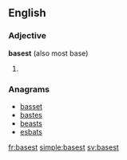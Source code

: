 ==English==

===Adjective===
'''basest''' (also most base)

# {{en-superlative of|base}}

===Anagrams===
* [[basset#English|basset]]
* [[bastes#English|bastes]]
* [[beasts#English|beasts]]
* [[esbats#English|esbats]]

[[fr:basest]]
[[simple:basest]]
[[sv:basest]]